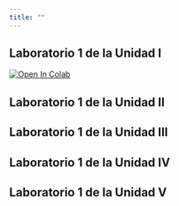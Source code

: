 ```yaml
---
title: ""
---
```


## Laboratorio 1 de la Unidad I

<a target="_blank" href="https://colab.research.google.com/github/GoogleCloudPlatform/vertex-ai-samples/blob/main/notebooks/official/model_monitoring/model_monitoring.ipynb"> <img src="https://colab.research.google.com/assets/colab-badge.svg" alt="Open In Colab"/> </a>

## Laboratorio 1 de la Unidad II

## Laboratorio 1 de la Unidad III

## Laboratorio 1 de la Unidad IV

## Laboratorio 1 de la Unidad V
